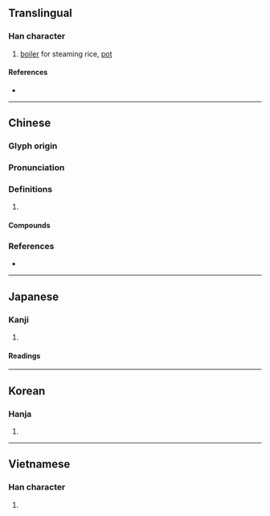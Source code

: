 {{character info/new}}
==Translingual==

===Han character===
{{Han char|rn=98|rad=瓦|as=12|sn=17|four=81617|canj=CAMVN|ids=⿰曾瓦}}

# [[boiler]] for steaming rice, [[pot]]

====References====
* {{Han ref|kx=0752.110|dkj=21602|dj=1159.280|hdz=21432.080|uh=7511|ud=29969|bh=ED70|bd=60784}}

----

==Chinese==
{{zh-forms}}

===Glyph origin===
{{Han etym}}

===Pronunciation===
{{zh-pron
|m=zèng
|c=zang6,zang3
|mc=y
|oc=y
|cat=
}}

===Definitions===
{{zh-hanzi}}

# {{rfdef|zh}}

====Compounds====
{{zh-der|丹甑|墯甑不顧|曲頸甑|甑塵釜魚|甑箄|破甑生塵}}

===References===
* {{R:yue:Hanzi}}

----

==Japanese==

===Kanji===
{{ja-kanji|grade=|rs=瓦12}}

# {{defn|lang=ja|sort=瓦12}}

====Readings====
{{ja-readings
|on=そう
|kun=こしき-
|nanori=
}}

----

==Korean==

===Hanja===
{{ko-hanja|hangeul=증|eumhun=|rv=jeung|mr=chŭng|y=cung}}

# {{defn|lang=ko|sort=瓦12}}

----

==Vietnamese==

===Han character===
{{vi-hantu|[[tắng]]|rs=瓦12}}

# {{defn|lang=vi|sort=瓦12}}